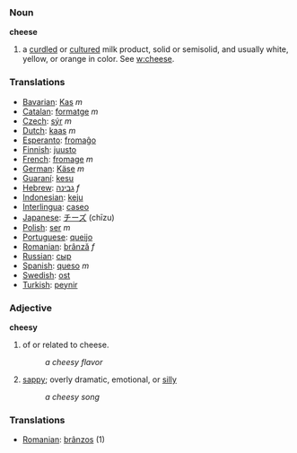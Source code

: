 === Noun ===

'''cheese'''
# a [[curdle]]d or [[culture]]d milk product, solid or semisolid, and usually white, yellow, or orange in color.  See [[w:cheese]].

=== Translations ===
*[[Bavarian]]: [[Kas]] ''m''
*[[Catalan]]: [[formatge]] ''m''
*[[Czech]]: [[sýr]] ''m''
*[[Dutch]]: [[kaas]] ''m''
*[[Esperanto]]: [[fromaĝo]]
*[[Finnish]]: [[juusto]]
*[[French]]: [[fromage]] ''m''
*[[German]]: [[Käse]] ''m''
*[[Guaraní]]: [[kesu]]
*[[Hebrew]]: [[גבינה]] ''f''
*[[Indonesian]]: [[keju]]
*[[Interlingua]]: [[caseo]]
*[[Japanese]]: [[チーズ]] (chīzu)
*[[Polish]]: [[ser]] ''m''
*[[Portuguese]]: [[queijo]]
*[[Romanian]]: [[brânză]] ''f''
*[[Russian]]: [[сыр]]
*[[Spanish]]: [[queso]] ''m''
*[[Swedish]]: [[ost]]
*[[Turkish]]: [[peynir]]

=== Adjective ===

'''cheesy'''
# of or related to cheese.
#: ''a cheesy flavor''
# [[sap]]py; overly dramatic, emotional, or [[silly]]
#: ''a cheesy song''

=== Translations ===
*[[Romanian]]: [[brânzos]] (1)